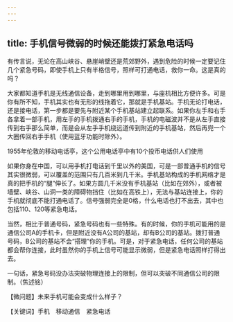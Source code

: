 ```yaml
---
---
---
```

title: 手机信号微弱的时候还能拨打紧急电话吗
---




有传言说，无论在高山峡谷、悬崖峭壁还是荒郊野外，遇到危险的时候一定要记住几个紧急号码，即使手机上只有半格信号，照样可打通电话，救你一命。这是真的吗？

大家都知道手机是无线通信设备，走到哪里用到哪里，与座机相比方便许多。可是你有所不知，手机其实也有无形的线拖着它，那就是手机基站。手机无论打电话，还是接电话，第一步都是要先与附近某个手机基站建立起联系。如果你左手和右手各拿着一部手机，用左手的手机拨通右手的手机，手机的电磁波并不是从左手直接传到右手那么简单，而是会从左手手机绕远道传到附近的手机基站，然后再兜一个大圈传回右手手机（使用蓝牙功能时除外）。

1955年伦敦的移动电话亭，这个公用电话亭中有10个投币电话供人们使用



如果你身在中国，可以用手机打电话到千里以外的美国，可是一部普通手机的信号其实很微弱，可以覆盖的范围只有几百米到几千米。手机基站构成的手机网络才是真的把手机的“腿”伸长了。如果方圆几千米没有手机基站（比如在郊外），或者被墙壁、峡谷、山洞一类的障碍物挡住（比如在高铁上），无法与基站连接上，你的手机就彻底不能打通电话了。信号强弱完全是0格，什么电话也打不出去，其中也包括110、120等紧急电话。



当然，相比于普通号码，紧急号码也有一些特殊。有的时候，你的手机可能用的是通信公司A的手机卡，但是附近没有A公司的基站，却有B公司的基站。拨打普通号码，B公司的基站不会“搭理”你的手机。可是，对于紧急电话，任何公司的基站都会帮你连接，此时虽然你的手机上信号可能显示微弱，但是紧急电话照样打得出去。

一句话，紧急号码没办法突破物理连接上的限制，但可以突破不同通信公司的限制。（焦述铭）





【微问题】未来手机可能会变成什么样子？

【关键词】手机　移动通信　紧急电话